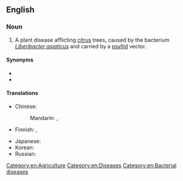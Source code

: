 ==English==

===Noun===
{{en-noun|-}}

# A plant disease afflicting [[citrus]] trees, caused by the bacterium ''[[Liberibacter asiaticus]]'' and carried by a [[psyllid]] vector.

====Synonyms====
* {{l|en|huanglongbing}}
* {{l|en|yellow dragon disease}}

====Translations====
{{trans-top|bacterial disease of citrus trees}}
* Chinese:
*: Mandarin: {{t|cmn|黃龍病|sc=Hani}}, {{t|cmn|黄龙病|tr=huánglóngbìng|sc=Hani}}
* Finnish: {{t|fi|sitruspuun kellastumistauti}}, {{t|fi|HLB-tauti}}
{{trans-mid}}
* Japanese: {{t|ja|カンキツグリーニング病|tr=kankitsugurīningu-byō|sc=Jpan}}
* Korean: {{t|ko|감귤그린병|sc=Kore}}
* Russian: {{t|ru|позелене́ние плодо́в|n}}
{{trans-bottom}}

[[Category:en:Agriculture]]
[[Category:en:Diseases]]
[[Category:en:Bacterial diseases]]